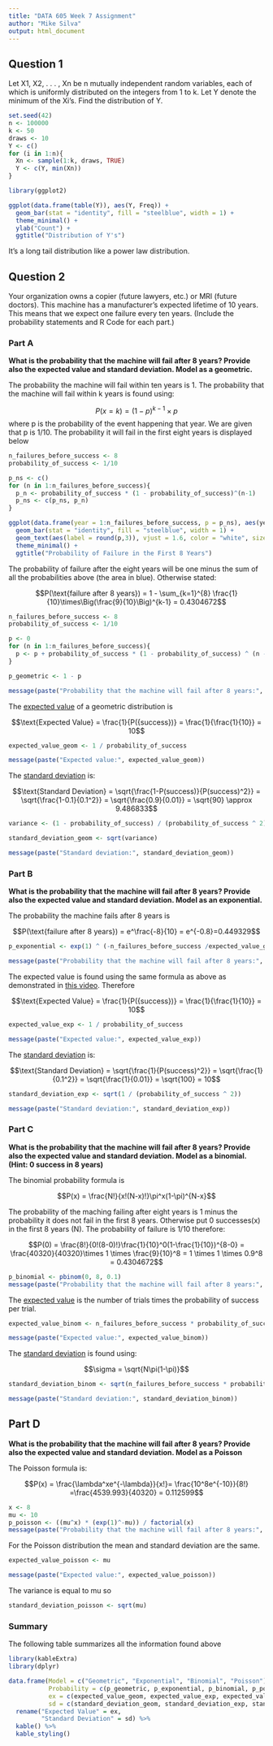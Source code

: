 ```yaml
---
title: "DATA 605 Week 7 Assignment"
author: "Mike Silva"
output: html_document
---
```


## Question 1

Let X1, X2, . . . , Xn be n mutually independent random variables, each of which is uniformly distributed on the integers from 1 to k. Let Y denote the minimum of the Xi’s. Find the distribution of Y.

```r
set.seed(42)
n <- 100000
k <- 50
draws <- 10
Y <- c()
for (i in 1:n){
  Xn <- sample(1:k, draws, TRUE)
  Y <- c(Y, min(Xn))
}
```

```r
library(ggplot2)

ggplot(data.frame(table(Y)), aes(Y, Freq)) + 
  geom_bar(stat = "identity", fill = "steelblue", width = 1) +
  theme_minimal() +
  ylab("Count") + 
  ggtitle("Distribution of Y's")
```

It's a long tail distribution like a power law distribution.

## Question 2

Your organization owns a copier (future lawyers, etc.) or MRI (future doctors). This machine has a manufacturer’s expected lifetime of 10 years. This means that we expect one failure every ten years. (Include the probability statements and R Code for each part.)

### Part A

**What is the probability that the machine will fail after 8 years? Provide also the expected value and standard deviation. Model as a geometric.**

The probability the machine will fail within ten years is 1.  The probability that the machine will fail within k years is found using:

$$P(x=k) = (1-p)^{k-1} \times p$$
where p is the probability of the event happening that year.  We are given that p is 1/10.  The probability it will fail in the first eight years is displayed below

```r
n_failures_before_success <- 8
probability_of_success <- 1/10

p_ns <- c()
for (n in 1:n_failures_before_success){
  p_n <- probability_of_success * (1 - probability_of_success)^(n-1)
  p_ns <- c(p_ns, p_n)
}

ggplot(data.frame(year = 1:n_failures_before_success, p = p_ns), aes(year,p)) + 
  geom_bar(stat = "identity", fill = "steelblue", width = 1) +
  geom_text(aes(label = round(p,3)), vjust = 1.6, color = "white", size = 3.5) +
  theme_minimal() +
  ggtitle("Probability of Failure in the First 8 Years")
```

The probability of failure after the eight years will be one minus the sum of all the probabilities above (the area in blue).  Otherwise stated:

$$P(\text{failure after 8 years}) = 1 - \sum_{k=1}^{8} \frac{1}{10}\times\Big(\frac{9}{10}\Big)^{k-1} = 0.4304672$$

```r
n_failures_before_success <- 8
probability_of_success <- 1/10

p <- 0
for (n in 1:n_failures_before_success){
  p <- p + probability_of_success * (1 - probability_of_success) ^ (n - 1)
}

p_geometric <- 1 - p

message(paste("Probability that the machine will fail after 8 years:", p_geometric))
```

The [expected value](https://math.stackexchange.com/questions/2368304/how-do-you-calculate-the-expected-value-of-geometric-distribution-without-diffre) of a geometric distribution is 

$$\text{Expected Value} = \frac{1}{P({success})} = \frac{1}{\frac{1}{10}} = 10$$

```r
expected_value_geom <- 1 / probability_of_success

message(paste("Expected value:", expected_value_geom))
```

The [standard deviation](https://www.youtube.com/watch?v=kDFiNt8nxSo) is:

$$\text{Standard Deviation} = \sqrt{\frac{1-P(success)}{P(success)^2}} = \sqrt{\frac{1-0.1}{0.1^2}} = \sqrt{\frac{0.9}{0.01}} = \sqrt{90} \approx 9.486833$$

```r
variance <- (1 - probability_of_success) / (probability_of_success ^ 2)

standard_deviation_geom <- sqrt(variance)

message(paste("Standard deviation:", standard_deviation_geom))
```

### Part B

**What is the probability that the machine will fail after 8 years? Provide also the expected value and standard deviation. Model as an exponential.** 

The probability the machine fails after 8 years is 

$$P(\text{failure after 8 years}) = e^\frac{-8}{10} = e^{-0.8}=0.449329$$

```r
p_exponential <- exp(1) ^ (-n_failures_before_success /expected_value_geom)

message(paste("Probability that the machine will fail after 8 years:", p_exponential))
```

The expected value is found using the same formula as above as demonstrated in [this video](https://www.youtube.com/watch?v=GJ2klfD0Q3g). Therefore

$$\text{Expected Value} = \frac{1}{P({success})} = \frac{1}{\frac{1}{10}} = 10$$

```r
expected_value_exp <- 1 / probability_of_success

message(paste("Expected value:", expected_value_exp))
```

The [standard deviation](https://www.youtube.com/watch?v=GJ2klfD0Q3g) is:

$$\text{Standard Deviation} = \sqrt{\frac{1}{P(success)^2}} = \sqrt{\frac{1}{0.1^2}} = \sqrt{\frac{1}{0.01}} = \sqrt{100} = 10$$

```r
standard_deviation_exp <- sqrt(1 / (probability_of_success ^ 2))

message(paste("Standard deviation:", standard_deviation_exp))
```

### Part C

**What is the probability that the machine will fail after 8 years? Provide also the expected value and standard deviation. Model as a binomial. (Hint: 0 success in 8 years)**

The binomial probability formula is

$$P(x) = \frac{N!}{x!(N-x)!}\pi^x(1-\pi)^{N-x}$$

The probability of the maching failing after eight years is 1 minus the probability it does not fail in the first 8 years.  Otherwise put 0 successes(x) in the first 8 years (N).  The probability of failure is 1/10 therefore:

$$P(0) = \frac{8!}{0!(8-0)!}\frac{1}{10}^0(1-\frac{1}{10})^{8-0} = \frac{40320}{40320}\times 1 \times \frac{9}{10}^8 = 1 \times 1 \times 0.9^8 = 0.4304672$$


```r
p_binomial <- pbinom(0, 8, 0.1)
message(paste("Probability that the machine will fail after 8 years:", p_binomial))
```

The [expected value](http://onlinestatbook.com/2/probability/binomial.html) is the number of trials times the probability of success per trial.

```r
expected_value_binom <- n_failures_before_success * probability_of_success

message(paste("Expected value:", expected_value_binom))
```

The [standard deviation](http://onlinestatbook.com/2/probability/binomial.html) is found using:

$$\sigma = \sqrt{N\pi(1-\pi)}$$

```r
standard_deviation_binom <- sqrt(n_failures_before_success * probability_of_success*(1 - probability_of_success))

message(paste("Standard deviation:", standard_deviation_binom))
```

## Part D

**What is the probability that the machine will fail after 8 years? Provide also the expected value and standard deviation. Model as a Poisson**

The Poisson formula is:

$$P(x) = \frac{\lambda^xe^{-\lambda}}{x!}= \frac{10^8e^{-10}}{8!} =\frac{4539.993}{40320} = 0.112599$$


```r
x <- 8
mu <- 10
p_poisson <- ((mu^x) * (exp(1)^-mu)) / factorial(x)
message(paste("Probability that the machine will fail after 8 years:", p_poisson))
```

For the Poisson distribution the mean and standard deviation are the same.

```r
expected_value_poisson <- mu

message(paste("Expected value:", expected_value_poisson))
```

The variance is equal to mu so

```r
standard_deviation_poisson <- sqrt(mu)
```

### Summary

The following table summarizes all the information found above

```r
library(kableExtra)
library(dplyr)

data.frame(Model = c("Geometric", "Exponential", "Binomial", "Poisson"),
           Probability = c(p_geometric, p_exponential, p_binomial, p_poisson),
           ex = c(expected_value_geom, expected_value_exp, expected_value_binom, expected_value_poisson),
           sd = c(standard_deviation_geom, standard_deviation_exp, standard_deviation_binom, standard_deviation_poisson)) %>%
  rename("Expected Value" = ex,
         "Standard Deviation" = sd) %>%
  kable() %>%
  kable_styling()
```
